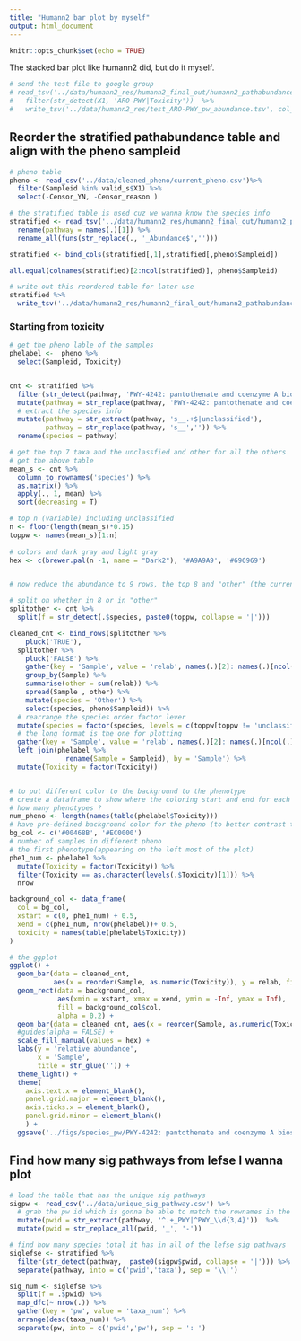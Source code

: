 ```yaml
---
title: "Humann2 bar plot by myself"
output: html_document
---
```


```r
knitr::opts_chunk$set(echo = TRUE)
```

The stacked bar plot like humann2 did, but do it myself.

```r
# send the test file to google group
# read_tsv('../data/humann2_res/humann2_final_out/humann2_pathabundance_relab_stratified_reordered_with_tox.pcl', col_names = F) %>% 
#   filter(str_detect(X1, 'ARO-PWY|Toxicity'))  %>% 
#   write_tsv('../data/humann2_res/test_ARO-PWY_pw_abundance.tsv', col_names = F)
```

## Reorder the stratified pathabundance table and align with the pheno sampleid

```r
# pheno table 
pheno <- read_csv('../data/cleaned_pheno/current_pheno.csv')%>% 
  filter(Sampleid %in% valid_s$X1) %>% 
  select(-Censor_YN, -Censor_reason ) 

# the stratified table is used cuz we wanna know the species info
stratified <- read_tsv('../data/humann2_res/humann2_final_out/humann2_pathabundance_relab_stratified.tsv') %>% 
  rename(pathway = names(.)[1]) %>% 
  rename_all(funs(str_replace(., '_Abundance$','')))

stratified <- bind_cols(stratified[,1],stratified[,pheno$Sampleid]) 

all.equal(colnames(stratified)[2:ncol(stratified)], pheno$Sampleid)

# write out this reordered table for later use
stratified %>% 
  write_tsv('../data/humann2_res/humann2_final_out/humann2_pathabundance_relab_stratified_reordered.tsv')
```

### Starting from toxicity

```r
# get the pheno lable of the samples
phelabel <-  pheno %>% 
  select(Sampleid, Toxicity)


cnt <- stratified %>% 
  filter(str_detect(pathway, 'PWY-4242: pantothenate and coenzyme A biosynthesis III')) %>% 
  mutate(pathway = str_replace(pathway, 'PWY-4242: pantothenate and coenzyme A biosynthesis III\\|', ''))  %>% 
  # extract the species info
  mutate(pathway = str_extract(pathway, 's__.+$|unclassified'),
         pathway = str_replace(pathway, 's__','')) %>% 
  rename(species = pathway) 

# get the top 7 taxa and the unclassfied and other for all the others 
# get the above table 
mean_s <- cnt %>% 
  column_to_rownames('species') %>% 
  as.matrix() %>% 
  apply(., 1, mean) %>% 
  sort(decreasing = T)

# top n (variable) including unclassified
n <- floor(length(mean_s)*0.15) 
toppw <- names(mean_s)[1:n] 
 
# colors and dark gray and light gray
hex <- c(brewer.pal(n -1, name = "Dark2"), '#A9A9A9', '#696969')


# now reduce the abundance to 9 rows, the top 8 and "other" (the current will work if the df has >= 9 rows)

# split on whether in 8 or in "other"
splitother <- cnt %>% 
  split(f = str_detect(.$species, paste0(toppw, collapse = '|')))

cleaned_cnt <- bind_rows(splitother %>% 
    pluck('TRUE'),
  splitother %>% 
    pluck('FALSE') %>% 
    gather(key = 'Sample', value = 'relab', names(.)[2]: names(.)[ncol(.)]) %>% 
    group_by(Sample) %>% 
    summarise(other = sum(relab)) %>% 
    spread(Sample , other) %>% 
    mutate(species = 'Other') %>% 
    select(species, pheno$Sampleid)) %>% 
  # rearrange the species order factor lever
  mutate(species = factor(species, levels = c(toppw[toppw != 'unclassified'] , 'Other', 'unclassified'))) %>% 
  # the long format is the one for plotting
  gather(key = 'Sample', value = 'relab', names(.)[2]: names(.)[ncol(.)]) %>% 
  left_join(phelabel %>% 
              rename(Sample = Sampleid), by = 'Sample') %>% 
  mutate(Toxicity = factor(Toxicity))


# to put different color to the background to the phenotype
# create a dataframe to show where the coloring start and end for each group
# how many phenotypes ?
num_pheno <- length(names(table(phelabel$Toxicity)))
# have pre-defined background color for the pheno (to better contrast them)
bg_col <- c('#00468B', '#EC0000')
# number of samples in different pheno 
# the first phenotype(appearing on the left most of the plot)
phe1_num <- phelabel %>% 
  mutate(Toxicity = factor(Toxicity)) %>% 
  filter(Toxicity == as.character(levels(.$Toxicity)[1])) %>% 
  nrow

background_col <- data_frame(
  col = bg_col,
  xstart = c(0, phe1_num) + 0.5,
  xend = c(phe1_num, nrow(phelabel))+ 0.5,
  toxicity = names(table(phelabel$Toxicity))
)

# the ggplot
ggplot() +
  geom_bar(data = cleaned_cnt, 
           aes(x = reorder(Sample, as.numeric(Toxicity)), y = relab, fill = species, color = Toxicity), stat = 'identity') +
  geom_rect(data = background_col, 
            aes(xmin = xstart, xmax = xend, ymin = -Inf, ymax = Inf), 
            fill = background_col$col, 
            alpha = 0.2) +
  geom_bar(data = cleaned_cnt, aes(x = reorder(Sample, as.numeric(Toxicity)), y = relab, fill = species), stat = 'identity') +
  #guides(alpha = FALSE) +
  scale_fill_manual(values = hex) +
  labs(y = 'relative abundance',
       x = 'Sample',
       title = str_glue('')) +
  theme_light() +
  theme(
    axis.text.x = element_blank(),
    panel.grid.major = element_blank(), 
    axis.ticks.x = element_blank(),  
    panel.grid.minor = element_blank()
    ) +
  ggsave('../figs/species_pw/PWY-4242: pantothenate and coenzyme A biosynthesis III.jpg', width = 12, height = 8, dpi = 300)
```

## Find how many sig pathways from lefse I wanna plot


```r
# load the table that has the unique sig pathways
sigpw <- read_csv('../data/unique_sig_pathway.csv') %>% 
  # grab the pw id which is gonna be able to match the rownames in the stratified table
  mutate(pwid = str_extract(pathway, '^.+_PWY|^PWY_\\d{3,4}'))  %>% 
  mutate(pwid = str_replace_all(pwid, '_', '-'))

# find how many species total it has in all of the lefse sig pathways
siglefse <- stratified %>% 
  filter(str_detect(pathway,  paste0(sigpw$pwid, collapse = '|'))) %>% 
  separate(pathway, into = c('pwid','taxa'), sep = '\\|')

sig_num <- siglefse %>% 
  split(f = .$pwid) %>% 
  map_dfc(~ nrow(.)) %>% 
  gather(key = 'pw', value = 'taxa_num') %>% 
  arrange(desc(taxa_num)) %>% 
  separate(pw, into = c('pwid','pw'), sep = ': ') 
  
```



